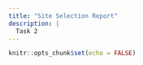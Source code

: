 ```yaml
---
title: "Site Selection Report"
description: |
  Task 2 
---
```


```r
knitr::opts_chunk$set(echo = FALSE)
```